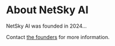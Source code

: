 # About NetSky AI

NetSky AI was founded in 2024...

Contact [the founders](mailto:founders@netsky.ai) for more information.
